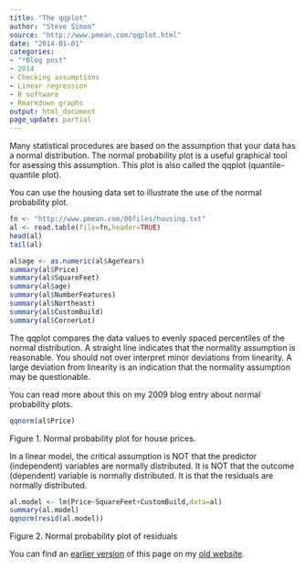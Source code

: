 ```yaml
---
title: "The qqplot"
author: "Steve Simon"
source: "http://www.pmean.com/qqplot.html"
date: "2014-01-01"
categories: 
- "*Blog post"
- 2014
- Checking assumptions  
- Linear regression
- R software
- Rmarkdown graphs
output: html_document
page_update: partial
---
```


Many statistical procedures are based on the assumption that your data has a normal distribution. The normal probability plot is a useful graphical tool for asessing this assumption. This plot is also called the qqplot (quantile-quantile plot).

You can use the housing data set to illustrate the use of the normal probability plot.

```r
fn <- "http://www.pmean.com/00files/housing.txt"
al <- read.table(file=fn,header=TRUE)
head(al)
tail(al)
```

```r
al$age <- as.numeric(al$AgeYears)
summary(al$Price)
summary(al$SquareFeet)
summary(al$age)
summary(al$NumberFeatures)
summary(al$Northeast)
summary(al$CustomBuild)
summary(al$CornerLot)
```

The qqplot compares the data values to evenly spaced percentiles of the normal distribution. A straight line indicates that the normality assumption is reasonable. You should not over interpret minor deviations from linearity. A large deviation from linearity is an indication that the normality assumption may be questionable.

You can read more about this on my 2009 blog entry about normal probability plots.

```r
qqnorm(al$Price)
```

Figure 1. Normal probability plot for house prices.

In a linear model, the critical assumption is NOT that the predictor (independent) variables are normally distributed. It is NOT that the outcome (dependent) variable is normally distributed. It is that the residuals are normally distributed.

```r
al.model <- lm(Price~SquareFeet+CustomBuild,data=al)
summary(al.model)
qqnorm(resid(al.model))
```

Figure 2. Normal probability plot of residuals

You can find an [earlier version][sim1] of this page on my [old website][sim2].

[sim1]: http://www.pmean.com/14/qqplot.html
[sim2]: http://www.pmean.com

[sim3]: http://www.pmean.com/09/NormalPlot.html
